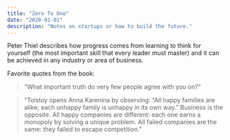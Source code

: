 ```yaml
---
title: "Zero To One"
date: "2020-01-01"
description: "Notes on startups or how to build the future."
---
```


Peter Thiel describes how progress comes from learning to think for yourself (the most important skill that every leader must master) and it can be achieved in any industry or area of business.

Favorite quotes from the book:

> “What important truth do very few people agree with you on?”

> “Tolstoy opens Anna Karenina by observing: “All happy families are alike; each unhappy family is unhappy in its own way.” Business is the opposite. All happy companies are different: each one earns a monopoly by solving a unique problem. All failed companies are the same: they failed to escape competition.”
